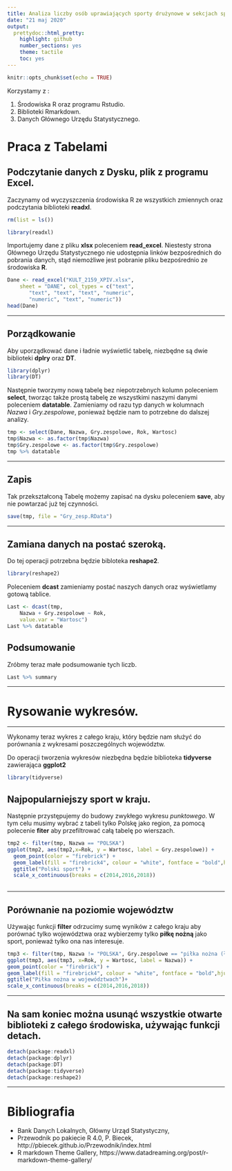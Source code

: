 ---
title: Analiza liczby osób uprawiających sporty drużynowe w sekcjach sportowych.
date: "21 maj 2020"
output:
  prettydoc::html_pretty:
    highlight: github
    number_sections: yes
    theme: tactile
    toc: yes
---

```{r setup, include=FALSE}
knitr::opts_chunk$set(echo = TRUE)
```


Korzystamy z :

1. Środowiska R oraz programu Rstudio.
2. Biblioteki Rmarkdown.
3. Danych Głównego Urzędu Statystycznego.


# Praca z Tabelami

## Podczytanie danych z Dysku, plik z programu Excel. 

Zaczynamy od wyczyszczenia środowiska R ze wszystkich zmiennych oraz podczytania biblioteki **readxl**. 

```{r czyszczenie_danych}
rm(list = ls())
```

```{r potrzebna_biblioteka}
library(readxl)
```

Importujemy dane z pliku **xlsx** poleceniem **read_excel**. Niestesty strona Głównego Urzędu Statystycznego nie udostępnia linków bezpośrednich do pobrania danych, stąd niemożliwe jest pobranie pliku bezpośrednio ze środowiska **R**.
```{r Tabela, message=FALSE, warning=FALSE}
Dane <- read_excel("KULT_2159_XPIV.xlsx", 
    sheet = "DANE", col_types = c("text", 
       "text", "text", "text", "numeric", 
       "numeric", "text", "numeric"))
head(Dane)

```

-----

## Porządkowanie

Aby uporządkować dane i ładnie wyświetlić tabelę, niezbędne są dwie biblioteki **dplry** oraz **DT**.
```{r bibl, message=FALSE, warning=FALSE}
library(dplyr)
library(DT)
```


Następnie tworzymy nową tabelę bez niepotrzebnych kolumn poleceniem **select**, tworząc także prostą tabelę ze wszystkimi naszymi danymi poleceniem **datatable**. Zamieniamy od razu typ danych w kolumnach *Nazwa* i *Gry.zespolowe*, ponieważ będzie nam to potrzebne do dalszej analizy.

```{r select, paged.print=TRUE}
tmp <- select(Dane, Nazwa, Gry.zespolowe, Rok, Wartosc)
tmp$Nazwa <- as.factor(tmp$Nazwa)
tmp$Gry.zespolowe <- as.factor(tmp$Gry.zespolowe)
tmp %>% datatable
```

-----

## Zapis

Tak przekształconą Tabelę możemy zapisać na dysku poleceniem **save**, aby nie powtarzać już tej czynności.
```{r zapis}
save(tmp, file = "Gry_zesp.RData")
```

-----

## Zamiana danych na postać szeroką. 

Do tej operacji potrzebna będzie bibloteka **reshape2**.
```{r bibl_re2}
library(reshape2)
```

Poleceniem **dcast** zamieniamy postać naszych danych oraz wyświetlamy gotową tablice.

```{r long_type}
Last <- dcast(tmp, 
    Nazwa + Gry.zespolowe ~ Rok,
    value.var = "Wartosc")
Last %>% datatable
```

## Podsumowanie

Zróbmy teraz małe podsumowanie tych liczb.

```{r summary}
Last %>% summary
```

----- 

# Rysowanie wykresów.

-----

Wykonamy teraz wykres z całego kraju, który będzie nam służyć do porównania z wykresami poszczególnych województw.

Do operacji tworzenia wykresów niezbędna będzie biblioteka **tidyverse** zawierająca **ggplot2**

```{r ggplot2, message=FALSE, warning=FALSE}
library(tidyverse)
```

## Najpopularniejszy sport w kraju.

Następnie przystępujemy do budowy zwykłego wykresu *punktowego*. W tym celu musimy wybrać z tabeli tylko Polskę jako region, za pomocą polecenie **fiter** aby przefiltrować całą tabelę po wierszach.

```{r point_pol}
tmp2 <- filter(tmp, Nazwa == "POLSKA")
ggplot(tmp2, aes(tmp2,x=Rok, y = Wartosc, label = Gry.zespolowe)) + 
  geom_point(color = "firebrick") + 
  geom_label(fill = "firebrick4", colour = "white", fontface = "bold",hjust = 0.5, nudge_x = 0.5)+
  ggtitle("Polski sport") +
  scale_x_continuous(breaks = c(2014,2016,2018))
  
```

-----


## Porównanie na poziomie województw

Używając funkcji **filter** odrzucimy sumę wyników z całego kraju aby porównać tylko województwa oraz wybierzemy tylko **piłkę nożną** jako sport, ponieważ tylko ona nas interesuje.


```{r point_pol2}
tmp3 <- filter(tmp, Nazwa != "POLSKA", Gry.zespolowe == "piłka nożna (łącznie z halową i plażową)")
ggplot(tmp3, aes(tmp3, x=Rok, y = Wartosc, label = Nazwa)) +  
geom_point(color = "firebrick") + 
geom_label(fill = "firebrick4", colour = "white", fontface = "bold",hjust = 0.5, nudge_x = 0.5) +
ggtitle("Piłka nożna w województwach")+
scale_x_continuous(breaks = c(2014,2016,2018))

```

-----

## Na sam koniec można usunąć wszystkie otwarte biblioteki z całego środowiska, używając funkcji detach.

```{r detach}
detach(package:readxl)
detach(package:dplyr)
detach(package:DT)
detach(package:tidyverse)
detach(package:reshape2)
```

-----

# Bibliografia

- Bank Danych Lokalnych, Główny Urząd Statystyczny, 
- Przewodnik po pakiecie R 4.0, P. Biecek, http://pbiecek.github.io/Przewodnik/index.html
- R markdown Theme Gallery, https://www.datadreaming.org/post/r-markdown-theme-gallery/

<div id="refs"></div>
